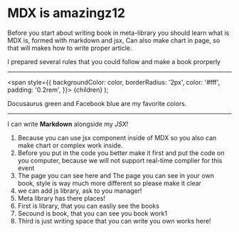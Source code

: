 # MDX is amazingz12 


Before you start about writing book in meta-library you should learn what is MDX is, formed with markdown and jsx, Can also make chart in page, so that will makes how to write proper article.  

 I prepared several rules that you could follow and make a book prorperly

---

  <span
    style={{
      backgroundColor: color,
      borderRadius: '2px',
      color: '#fff',
      padding: '0.2rem',
    }}>
    {children}
  </span>
);

<Highlight color="#25c2a0">Docusaurus green</Highlight> and <Highlight color="#1877F2">Facebook blue</Highlight> are my favorite colors.

---
I can write **Markdown** alongside my _JSX_!


1. Because you can use jsx component inside of MDX so you also can make chart or complex work inside.
2. Before you put in the code you better make it first and put the code on you computer, because we will not support real-time complier for this event
3. The page you can see here and The page you can see in your own book, style is way much more different so please make it clear
4. we can add js library, ask to you manager!
5. Meta library has there places!
6. First is library, that you can easliy see the books
7. Secound is book, that you can see you book work1
8. Third is just writing space that you can write you own works here!

